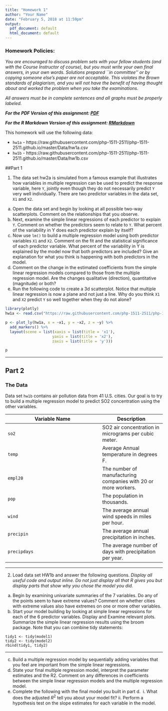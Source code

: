 ```yaml
---
title: "Homework 1"
author: "Your Name"
date: "February 5, 2018 at 11:59pm"
output:
  pdf_document: default
  html_document: default
---
```



<style type="text/css">
.table {

    width: 80%;
    margin-left:10%; 
    margin-right:10%;
}
</style>

### Homework Policies:

*You are encouraged to discuss problem sets with your fellow students (and with the Course Instructor of course), but you must write your own final answers, in your own words. Solutions prepared ``in committee'' or by copying someone else's paper are not acceptable.  This violates the Brown standards of plagiarism, and you will not have the benefit of having thought about and worked the problem when you take the examinations.*

*All answers must be in complete sentences and all graphs must be properly labeled.*

***For the PDF Version of this assignment: [PDF](https://raw.githubusercontent.com/php-1511-2511/php-1511-2511.github.io/master/homework/php2511_hw1.pdf)***

***For the R Markdown Version of this assignment: [RMarkdown](https://raw.githubusercontent.com/php-1511-2511/php-1511-2511.github.io/master/homework/php2511_hw1.Rmd)***

This homework will use the following data:


* `hw1a` - https://raw.githubusercontent.com/php-1511-2511/php-1511-2511.github.io/master/Data/hw1a.csv
* `hw1b` - https://raw.githubusercontent.com/php-1511-2511/php-1511-2511.github.io/master/Data/hw1b.csv

##Part 1

1. The data set hw2a is simulated from a famous example that illustrates how variables in multiple regression can be used to predict the response variable, here `Y`, jointly even though they do not necessarily predict `Y` very well individually. There are two predictor variables in the data set, `X1` and `X2`.
  a. Open the data set and begin by looking at all possible two-way scatterplots. Comment on the relationships that you observe.
  b. Next, examine the simple linear regressions of each predictor to explain `Y`. Comment on whether the predictors seem to relate to `Y`. What percent of the variability in Y does each predictor explain by itself?
  c. Now use `lm()` to build a multiple regression model using both predictor variables `X1` and `X2`. Comment on the fit and the statistical significance of each predictor variable. What percent of the variability in Y is explained by the model now that both predictors are included? Give an explanation for what you think is happening with both predictors in the model.
  d. Comment on the change in the estimated coefficients from the simple linear regression models compared to those from the multiple regression model. Are the changes qualitative (direction), quantitative (magnitude) or both?
  e. Run the following code to create a 3d scatterplot. Notice that multiple linear regression is now a plane and not just a line. Why do you think `X1` and `X2` predict `Y` so well together when they do not alone? 


```R
library(plotly)
hw1a <- read.csv("https://raw.githubusercontent.com/php-1511-2511/php-1511-2511.github.io/master/Data/hw1a.csv")

p <- plot_ly(hw1a, x = ~x1, y = ~x2, z = ~y) %>%
  add_markers() %>%
  layout(scene = list(xaxis = list(title = 'x1'),
                     yaxis = list(title = 'x2'),
                     zaxis = list(title = 'y')))

p
```

    
---

## Part 2 

### The Data

Data set `hw1b` contains air pollution data from 41 U.S. cities. Our goal is to try to build a multiple regression model to predict SO2 concentration
using the other variables. 


Variable Name  | Description
--------------- | ----------
`so2` |SO2 air concentration in micrograms per cubic meter.
`temp` | Average Annual temperature in degrees F.
`empl20` | The number of manufacturing companies with 20 or more workers.
`pop` | The population in thousands.
`wind` | The average annual wind speeds in miles per hour. 
`precipin` | The average annual precipitation in inches. 
`precipdays` | The average number of days with precipitation per year. 

---

2. Load data set HW1b and answer the following questions. *Display all useful code and output inline. Do not just display all that R gives you but display parts that show why you chose the model you did.* 
  a. Begin by examining univariate summaries of the 7 variables. Do any of the points seem to have extreme values? Comment on whether cities with extreme values also have extremes on one or more other variables.
  b. Start your model building by looking at simple linear regressions for each of the 6 predictor variables. Display and Examine relevant plots. Summarize the simple linear regression results using the broom package. Note that you can combine tidy statements:
  
```
tidy1 <- tidy(model1)
tidy2 <- tidy(model2)
rbind(tidy1, tidy2)
```

---
  c. Build a multiple regression model by sequentially adding variables that you feel are important from the simple linear regressions.
  d. State your final multiple regression model, interpret the parameter estimates and the R2. Comment on any differences in coefficients between the simple linear regression models and the multiple regression model.
  e. Complete the following with the final model you built in part d. 
    i. What does the adjusted $R^2$ tell you about your model fit?
    ii. Perform a hypothesis test on the slope estimates for each variable in the model. 
    



